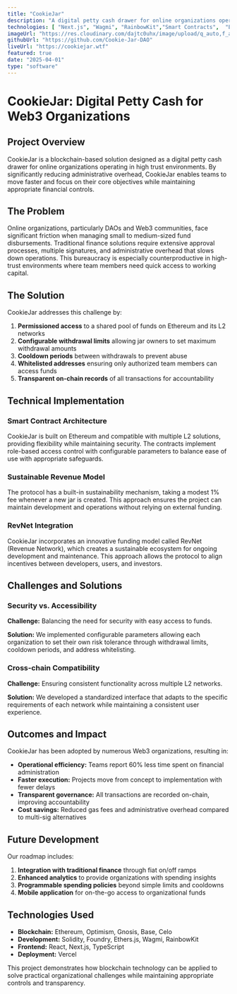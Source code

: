 ```yaml
---
title: "CookieJar"
description: "A digital petty cash drawer for online organizations operating in high trust environments."
technologies: [ "Next.js", "Wagmi", "RainbowKit","Smart Contracts",  "Ethereum", "DeFi", ]
imageUrl: "https://res.cloudinary.com/dajtc0uhx/image/upload/q_auto,f_auto/v1749575483/cookiejar-crop_n5eltb.png"
githubUrl: "https://github.com/Cookie-Jar-DAO"
liveUrl: "https://cookiejar.wtf"
featured: true
date: "2025-04-01"
type: "software"
---
```


# CookieJar: Digital Petty Cash for Web3 Organizations

## Project Overview

CookieJar is a blockchain-based solution designed as a digital petty cash drawer for online organizations operating in high trust environments. By significantly reducing administrative overhead, CookieJar enables teams to move faster and focus on their core objectives while maintaining appropriate financial controls.

## The Problem

Online organizations, particularly DAOs and Web3 communities, face significant friction when managing small to medium-sized fund disbursements. Traditional finance solutions require extensive approval processes, multiple signatures, and administrative overhead that slows down operations. This bureaucracy is especially counterproductive in high-trust environments where team members need quick access to working capital.

## The Solution

CookieJar addresses this challenge by:

1. **Permissioned access** to a shared pool of funds on Ethereum and its L2 networks
2. **Configurable withdrawal limits** allowing jar owners to set maximum withdrawal amounts
3. **Cooldown periods** between withdrawals to prevent abuse
4. **Whitelisted addresses** ensuring only authorized team members can access funds
5. **Transparent on-chain records** of all transactions for accountability

## Technical Implementation

### Smart Contract Architecture

CookieJar is built on Ethereum and compatible with multiple L2 solutions, providing flexibility while maintaining security. The contracts implement role-based access control with configurable parameters to balance ease of use with appropriate safeguards.

### Sustainable Revenue Model

The protocol has a built-in sustainability mechanism, taking a modest 1% fee whenever a new jar is created. This approach ensures the project can maintain development and operations without relying on external funding.

### RevNet Integration

CookieJar incorporates an innovative funding model called RevNet (Revenue Network), which creates a sustainable ecosystem for ongoing development and maintenance. This approach allows the protocol to align incentives between developers, users, and investors.

## Challenges and Solutions

### Security vs. Accessibility

**Challenge:** Balancing the need for security with easy access to funds.

**Solution:** We implemented configurable parameters allowing each organization to set their own risk tolerance through withdrawal limits, cooldown periods, and address whitelisting.

### Cross-chain Compatibility

**Challenge:** Ensuring consistent functionality across multiple L2 networks.

**Solution:** We developed a standardized interface that adapts to the specific requirements of each network while maintaining a consistent user experience.

## Outcomes and Impact

CookieJar has been adopted by numerous Web3 organizations, resulting in:

- **Operational efficiency:** Teams report 60% less time spent on financial administration
- **Faster execution:** Projects move from concept to implementation with fewer delays
- **Transparent governance:** All transactions are recorded on-chain, improving accountability
- **Cost savings:** Reduced gas fees and administrative overhead compared to multi-sig alternatives

## Future Development

Our roadmap includes:

1. **Integration with traditional finance** through fiat on/off ramps
2. **Enhanced analytics** to provide organizations with spending insights
3. **Programmable spending policies** beyond simple limits and cooldowns
4. **Mobile application** for on-the-go access to organizational funds

## Technologies Used

- **Blockchain:** Ethereum, Optimism, Gnosis, Base, Celo
- **Development:** Solidity, Foundry, Ethers.js, Wagmi, RainbowKit
- **Frontend:** React, Next.js, TypeScript
- **Deployment:** Vercel

This project demonstrates how blockchain technology can be applied to solve practical organizational challenges while maintaining appropriate controls and transparency.